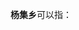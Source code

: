 '''杨集乡'''可以指：
{{PRC admin/disambig|13/09/25/202/000|41/09/26/201/000|41/13/22/301/000|41/15/25/202/000}}
{{disambig|cat=三字中国乡名消歧义}}